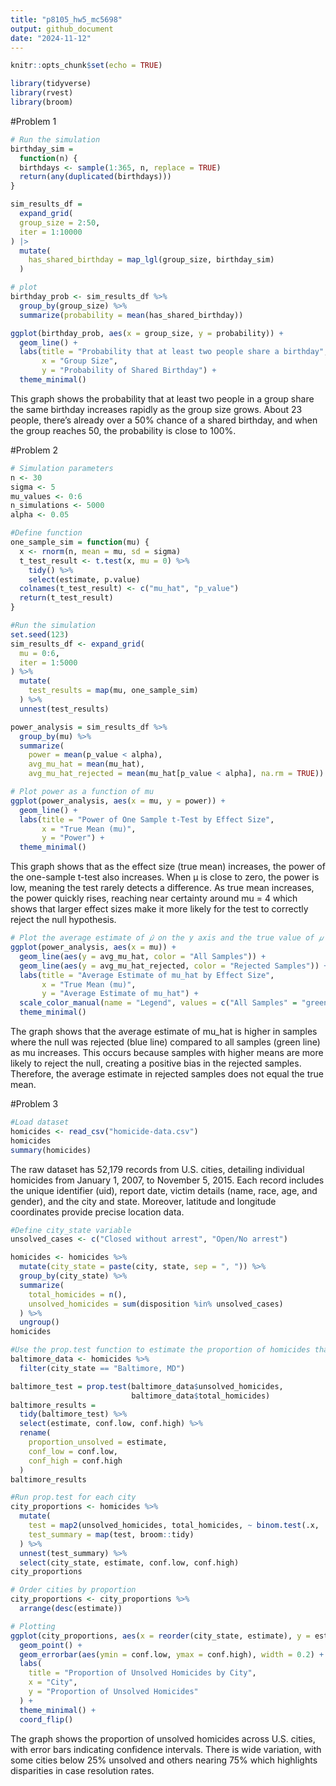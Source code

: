 ```yaml
---
title: "p8105_hw5_mc5698"
output: github_document 
date: "2024-11-12"
---
```


```r
knitr::opts_chunk$set(echo = TRUE)
```

```r
library(tidyverse)
library(rvest)
library(broom)
```
#Problem 1
```r
# Run the simulation
birthday_sim = 
  function(n) {
  birthdays <- sample(1:365, n, replace = TRUE)
  return(any(duplicated(birthdays))) 
}
```

```r
sim_results_df =
  expand_grid(
  group_size = 2:50,
  iter = 1:10000
) |>
  mutate(
    has_shared_birthday = map_lgl(group_size, birthday_sim)
  )
```

```r
# plot
birthday_prob <- sim_results_df %>%
  group_by(group_size) %>%
  summarize(probability = mean(has_shared_birthday))

ggplot(birthday_prob, aes(x = group_size, y = probability)) +
  geom_line() +
  labs(title = "Probability that at least two people share a birthday",
       x = "Group Size",
       y = "Probability of Shared Birthday") +
  theme_minimal()

```
This graph shows the probability that at least two people in a group share the same birthday increases rapidly as the group size grows. About 23 people, there’s already over a 50% chance of a shared birthday, and when the group reaches 50, the probability is close to 100%.

#Problem 2
```r
# Simulation parameters
n <- 30
sigma <- 5
mu_values <- 0:6
n_simulations <- 5000
alpha <- 0.05
```

```r
#Define function
one_sample_sim = function(mu) {
  x <- rnorm(n, mean = mu, sd = sigma)
  t_test_result <- t.test(x, mu = 0) %>% 
    tidy() %>% 
    select(estimate, p.value)  
  colnames(t_test_result) <- c("mu_hat", "p_value")
  return(t_test_result)
}
```

```r
#Run the simulation
set.seed(123) 
sim_results_df <- expand_grid(
  mu = 0:6,
  iter = 1:5000
) %>%
  mutate(
    test_results = map(mu, one_sample_sim)
  ) %>%
  unnest(test_results)

```

```r
power_analysis = sim_results_df %>%
  group_by(mu) %>%
  summarize(
    power = mean(p_value < alpha),
    avg_mu_hat = mean(mu_hat),             
    avg_mu_hat_rejected = mean(mu_hat[p_value < alpha], na.rm = TRUE))
```

```r
# Plot power as a function of mu
ggplot(power_analysis, aes(x = mu, y = power)) +
  geom_line() +
  labs(title = "Power of One Sample t-Test by Effect Size",
       x = "True Mean (mu)",
       y = "Power") +
  theme_minimal()

```
This graph shows that as the effect size (true mean) increases, the power of the one-sample t-test also increases. When μ is close to zero, the power is low, meaning the test rarely detects a difference. As true mean increases, the power quickly rises, reaching near certainty around mu = 4 which shows that larger effect sizes make it more likely for the test to correctly reject the null hypothesis.
```r
# Plot the average estimate of 𝜇̂ on the y axis and the true value of 𝜇 on the x axis.
ggplot(power_analysis, aes(x = mu)) +
  geom_line(aes(y = avg_mu_hat, color = "All Samples")) +
  geom_line(aes(y = avg_mu_hat_rejected, color = "Rejected Samples")) +
  labs(title = "Average Estimate of mu_hat by Effect Size",
       x = "True Mean (mu)",
       y = "Average Estimate of mu_hat") +
  scale_color_manual(name = "Legend", values = c("All Samples" = "green", "Rejected Samples" = "blue")) +
  theme_minimal()
```
The graph shows that the average estimate of mu_hat is higher in samples where the null was rejected (blue line) compared to all samples (green line) as mu increases. This occurs because samples with higher means are more likely to reject the null, creating a positive bias in the rejected samples. Therefore, the average estimate in rejected samples does not equal the true mean.

#Problem 3
```r
#Load dataset
homicides <- read_csv("homicide-data.csv")
homicides
summary(homicides)
```
The raw dataset has 52,179 records from U.S. cities, detailing individual homicides from January 1, 2007, to November 5, 2015. Each record includes the unique identifier (uid), report date, victim details (name, race, age, and gender), and the city and state. Moreover, latitude and longitude coordinates provide precise location data. 
```r
#Define city_state variable
unsolved_cases <- c("Closed without arrest", "Open/No arrest")

homicides <- homicides %>%
  mutate(city_state = paste(city, state, sep = ", ")) %>%  
  group_by(city_state) %>%
  summarize(
    total_homicides = n(),
    unsolved_homicides = sum(disposition %in% unsolved_cases)
  ) %>%
  ungroup()
homicides
```

```r
#Use the prop.test function to estimate the proportion of homicides that are unsolved
baltimore_data <- homicides %>%
  filter(city_state == "Baltimore, MD")

baltimore_test = prop.test(baltimore_data$unsolved_homicides,
                           baltimore_data$total_homicides)
baltimore_results = 
  tidy(baltimore_test) %>%
  select(estimate, conf.low, conf.high) %>%
  rename(
    proportion_unsolved = estimate,
    conf_low = conf.low,
    conf_high = conf.high
  )
baltimore_results
```
```r
#Run prop.test for each city
city_proportions <- homicides %>%
  mutate(
    test = map2(unsolved_homicides, total_homicides, ~ binom.test(.x, .y)),
    test_summary = map(test, broom::tidy)
  ) %>%
  unnest(test_summary) %>%
  select(city_state, estimate, conf.low, conf.high)
city_proportions
```

```r
# Order cities by proportion
city_proportions <- city_proportions %>%
  arrange(desc(estimate))

# Plotting
ggplot(city_proportions, aes(x = reorder(city_state, estimate), y = estimate)) +
  geom_point() +
  geom_errorbar(aes(ymin = conf.low, ymax = conf.high), width = 0.2) +
  labs(
    title = "Proportion of Unsolved Homicides by City",
    x = "City",
    y = "Proportion of Unsolved Homicides"
  ) +
  theme_minimal() +
  coord_flip()
```
The graph shows the proportion of unsolved homicides across U.S. cities, with error bars indicating confidence intervals. There is wide variation, with some cities below 25% unsolved and others nearing 75% which highlights disparities in case resolution rates.
